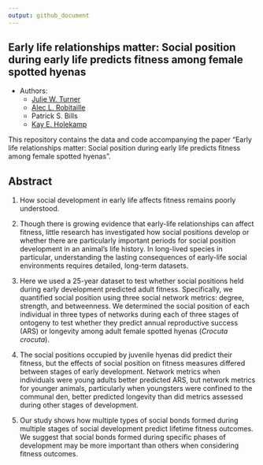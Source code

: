 ```yaml
---
output: github_document
---
```


## Early life relationships matter: Social position during early life predicts fitness among female spotted hyenas


* Authors:
    + [Julie W. Turner](https://www.julwturner.com)
    + [Alec L. Robitaille](http://robitalec.ca)
    + Patrick S. Bills
    + [Kay E. Holekamp](https://www.holekamplab.org)
    

This repository contains the data and code accompanying the paper "Early life
relationships matter: Social position during early life predicts fitness among
female spotted hyenas".


## Abstract
1.	How social development in early life affects fitness remains poorly
understood.

2.	Though there is growing evidence that early-life relationships can affect
fitness, little research has investigated how social positions develop or
whether there are particularly important periods for social position development
in an animal’s life history. In long-lived species in particular, understanding
the lasting consequences of early-life social environments requires detailed,
long-term datasets.

3.	Here we used a 25-year dataset to test whether social positions held during
early development predicted adult fitness. Specifically, we quantified social
position using three social network metrics: degree, strength, and betweenness.
We determined the social position of each individual in three types of networks
during each of three stages of ontogeny to test whether they predict annual
reproductive success (ARS) or longevity among adult female spotted hyenas
(*Crocuta crocuta*).

4.	The social positions occupied by juvenile hyenas did predict their fitness,
but the effects of social position on fitness measures differed between stages
of early development. Network metrics when individuals were young adults better
predicted ARS, but network metrics for younger animals, particularly when
youngsters were confined to the communal den, better predicted longevity than
did metrics assessed during other stages of development.


5.	Our study shows how multiple types of social bonds formed during multiple
stages of social development predict lifetime fitness outcomes. We suggest that
social bonds formed during specific phases of development may be more important
than others when considering fitness outcomes.


